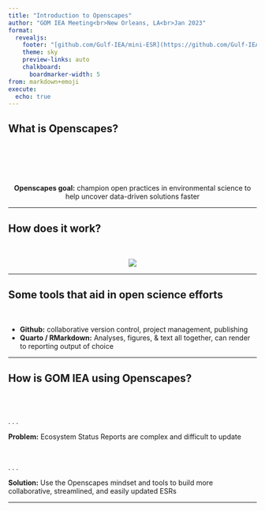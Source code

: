 ```yaml
---
title: "Introduction to Openscapes"
author: "GOM IEA Meeting<br>New Orleans, LA<br>Jan 2023"
format: 
  revealjs:
    footer: "[github.com/Gulf-IEA/mini-ESR](https://github.com/Gulf-IEA/mini-ESR)&nbsp;&nbsp;&nbsp;"
    theme: sky
    preview-links: auto
    chalkboard: 
      boardmarker-width: 5
from: markdown+emoji
execute:
  echo: true
---
```


## What is Openscapes?

<br/>
<br/>
<br/>
<br/>

::: {style="text-align: center"}
**Openscapes goal:** champion open practices in environmental science to help uncover data-driven solutions faster
:::

---

## How does it work?

<br/>

::: {.absolute top="10%" left="0" width="1031" height="529"}
::: {style="text-align: center"}
![](Intro to openscapes presentation_files/openscapes logo.png)
:::
:::

---

## Some tools that aid in open science efforts

<br/>

::: {.incremental}
- **Github:** collaborative version control, project management, publishing
- **Quarto / RMarkdown:** Analyses, figures, & text all together, can render to reporting output of choice

:::

---

## How is GOM IEA using Openscapes?

<br/>
<br/>

. . .

**Problem:** Ecosystem Status Reports are complex and difficult to update

<br/>

. . .

**Solution:** Use the Openscapes mindset and tools to build more collaborative, streamlined, and easily updated ESRs

---


